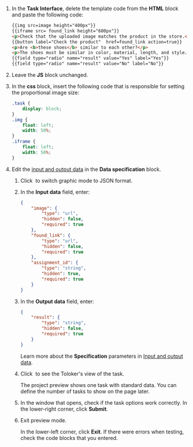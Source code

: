 1. In the **Task Interface**, delete the template code from the **HTML** block and paste the following code:

    ```html
    {{img src=image height="400px"}}
    {{iframe src= found_link height="600px"}}
    <p>Check that the uploaded image matches the product in the store.</p>
    {{button label="Check the product"  href=found_link action=true}}
    <p>Are <b>these shoes</b> similar to each other?</p>
    <p>The shoes must be similar in color, material, length, and style.</p>
    {{field type="radio" name="result" value="Yes" label="Yes"}}
    {{field type="radio" name="result" value="No" label="No"}}
    ```

1. Leave the **JS** block unchanged.

1. In the **css** block, insert the following code that is responsible for setting the proportional image size:

    ```css
    .task {
        display: block;
    }
    .img {
        float: left;
        width: 50%;
    }
    .iframe {
        float: left;
        width: 50%;
    }
    ```

1. Edit the [input and output data](https://toloka.ai/en/docs/glossary#input-output-data) in the **Data specification** block.

    1. Click <img src="https://tlk-infra-front.azureedge.net/portal-static/uploaded/images/1675425185879/1675425185879_original_svg.svg" alt="" /> to switch graphic mode to JSON format.

    1. In the **Input data** field, enter:

        ```json
        {
            "image": {
                "type": "url",
                "hidden": false,
                "required": true
            },
            "found_link": {
                "type": "url",
                "hidden": false,
                "required": true
            },
            "assignment_id": {
                "type": "string",
                "hidden": true,
                "required": true
            }
        }
        ```

    1. In the **Output data** field, enter:

        ```json
        {
            "result": {
                "type": "string",
                "hidden": false,
                "required": true
            }
        }
        ```

        Learn more about the **Specification** parameters in [Input and output data](https://toloka.ai/en/docs/guide/concepts/incoming).

    1. Click <img src="https://tlk-infra-front.azureedge.net/portal-static/uploaded/images/1675425176321/1675425176321_original_svg.svg" alt="" /> to see the Toloker's view of the task.

        <Note mode="note" title="Note">

        The project preview shows one task with standard data. You can define the number of tasks to show on the page later.

        </Note>

    1. In the window that opens, check if the task options work correctly. In the lower-right corner, click **Submit**.

    1. Exit preview mode.

        In the lower-left corner, click **Exit**. If there were errors when testing, check the code blocks that you entered.
